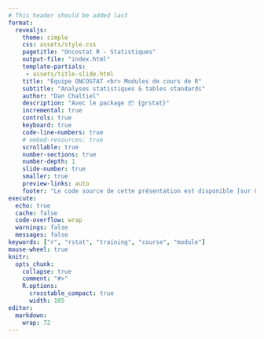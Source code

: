 ```yaml
---
# This header should be added last
format:
  revealjs:
    theme: simple
    css: assets/style.css
    pagetitle: "Oncostat R - Statistiques"
    output-file: "index.html"
    template-partials:
     - assets/title-slide.html
    title: "Équipe ONCOSTAT <br> Modules de cours de R"
    subtitle: "Analyses statistiques & tables standards"
    author: "Dan Chaltiel"
    description: "Avec le package 📦 {grstat}"
    incremental: true
    controls: true
    keyboard: true
    code-line-numbers: true
    # embed-resources: true
    scrollable: true
    number-sections: true
    number-depth: 1
    slide-number: true
    smaller: true
    preview-links: auto
    footer: "Le code source de cette présentation est disponible [sur GitHub](https://github.com/Oncostat/rstat_training/){target='_blank'}."
execute:
  echo: true
  cache: false
  code-overflow: wrap
  warnings: false
  messages: false
keywords: ["r", "rstat", "training", "course", "module"]
mouse-wheel: true
knitr:
  opts_chunk: 
    collapse: true
    comment: "#>" 
    R.options:
      crosstable_compact: true
      width: 105
editor: 
  markdown: 
    wrap: 72
---
```

